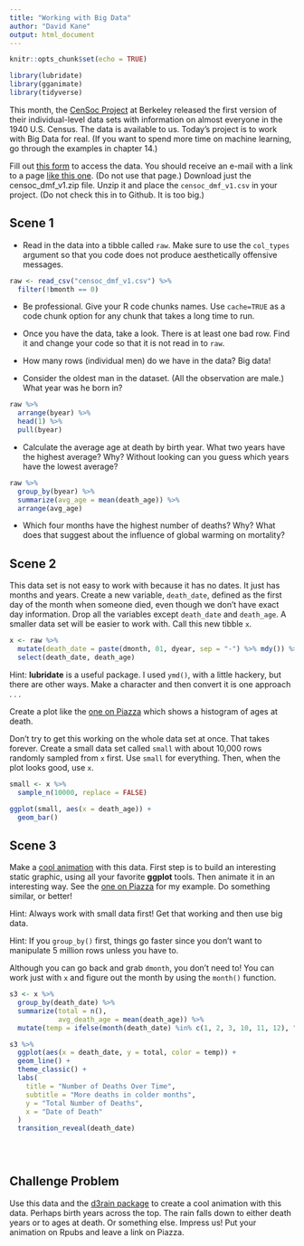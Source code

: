 ```yaml
---
title: "Working with Big Data"
author: "David Kane"
output: html_document
---
```


```r
knitr::opts_chunk$set(echo = TRUE)

library(lubridate)
library(gganimate)
library(tidyverse)
```

This month, the [CenSoc Project](https://censoc.berkeley.edu/) at Berkeley released the first version of their individual-level data sets with information on almost everyone in the 1940 U.S. Census. The data is available to us. Today's project is to work with Big Data for real. (If you want to spend more time on machine learning, go through the examples in chapter 14.)

Fill out [this form](https://censoc-download.demog.berkeley.edu/) to access the data. You should receive an e-mail with a link to a page [like this one](https://censoc-download.demog.berkeley.edu/Data/Qm958Kq901/). (Do not use that page.) Download just the censoc_dmf_v1.zip file. Unzip it and place the `censoc_dmf_v1.csv` in your project. (Do not check this in to Github. It is too big.)


## Scene 1

* Read in the data into a tibble called `raw`. Make sure to use the `col_types` argument so that you code does not produce aesthetically offensive messages. 

```r

raw <- read_csv("censoc_dmf_v1.csv") %>%
  filter(!bmonth == 0)
```

* Be professional. Give your R code chunks names. Use `cache=TRUE` as a code chunk option for any chunk that takes a long time to run.

* Once you have the data, take a look. There is at least one bad row. Find it and change your code so that it is not read in to `raw`.

* How many rows (individual men) do we have in the data? Big data!

* Consider the oldest man in the dataset. (All the observation are male.) What year was he born in?

```r
raw %>%
  arrange(byear) %>%
  head(1) %>%
  pull(byear)
```

* Calculate the average age at death by birth year. What two years have the highest average? Why? Without looking can you guess which years have the lowest average?

```r
raw %>%
  group_by(byear) %>%
  summarize(avg_age = mean(death_age)) %>%
  arrange(avg_age)

```


* Which four months have the highest number of deaths? Why? What does that suggest about the influence of global warming on mortality?


## Scene 2

This data set is not easy to work with because it has no dates. It just has months and years. Create a new variable, `death_date`, defined as the first day of the month when someone died, even though we don't have exact day information. Drop all the variables except `death_date` and `death_age`. A smaller data set will be easier to work with. Call this new tibble `x`.

```r
x <- raw %>%
  mutate(death_date = paste(dmonth, 01, dyear, sep = "-") %>% mdy()) %>%
  select(death_date, death_age)
```

Hint: **lubridate** is a useful package. I used `ymd()`, with a little hackery, but there are other ways. Make a character and then convert it is one approach . . .

Create a plot like the [one on Piazza](https://piazza.com/class/k5y1jx0s5ibe1?cid=776) which shows a histogram of ages at death.

Don't try to get this working on the whole data set at once. That takes forever. Create a small data set called `small` with about 10,000 rows randomly sampled from `x` first. Use `small` for everything. Then, when the plot looks good, use `x`. 

```r
small <- x %>%
  sample_n(10000, replace = FALSE)

ggplot(small, aes(x = death_age)) +
  geom_bar()
```

## Scene 3

Make a [cool animation](https://davidkane9.github.io/PPBDS/C-animation.html) with this data. First step is to build an interesting static graphic, using all your favorite **ggplot** tools. Then animate it in an interesting way. See the [one on Piazza](https://piazza.com/class/k5y1jx0s5ibe1?cid=776)  for my example. Do something similar, or better!

Hint: Always work with small data first! Get that working and then use big data. 

Hint: If you `group_by()` first, things go faster since you don't want to manipulate 5 million rows unless you have to. 

Although you can go back and grab `dmonth`, you don't need to! You can work just with `x` and figure out the month by using the `month()` function.

```r
s3 <- x %>%
  group_by(death_date) %>%
  summarize(total = n(),
            avg_death_age = mean(death_age)) %>%
  mutate(temp = ifelse(month(death_date) %in% c(1, 2, 3, 10, 11, 12), "Cold", "Warm"))

s3 %>%
  ggplot(aes(x = death_date, y = total, color = temp)) +
  geom_line() +
  theme_classic() +
  labs(
    title = "Number of Deaths Over Time",
    subtitle = "More deaths in colder months",
    y = "Total Number of Deaths",
    x = "Date of Death"
  )
  transition_reveal(death_date)

 
  
```


## Challenge Problem

Use this data and the [d3rain package](https://github.com/daranzolin/d3rain) to create a cool animation with this data. Perhaps birth years across the top. The rain falls down to either death years or to ages at death. Or something else. Impress us! Put your animation on Rpubs and leave a link on Piazza.
